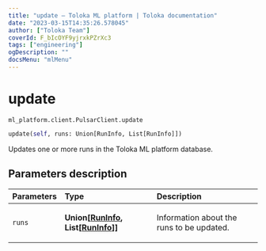```yaml
---
title: "update — Toloka ML platform | Toloka documentation"
date: "2023-03-15T14:35:26.578045"
author: ["Toloka Team"]
coverId: F_bIcOYF9yjrxkPZrXc3
tags: ["engineering"]
ogDescription: ""
docsMenu: "mlMenu"
---
```


# update

`ml_platform.client.PulsarClient.update`

```python
update(self, runs: Union[RunInfo, List[RunInfo]])
```

Updates one or more runs in the Toloka ML platform database.

## Parameters description

| Parameters | Type | Description |
| :----------| :----| :-----------|
`runs`|**Union\[[RunInfo](/docs/toloka-ml/reference/ml_platform.core.RunInfo), List\[[RunInfo](/docs/toloka-ml/reference/ml_platform.core.RunInfo)\]\]**|<p>Information about the runs to be updated.</p>